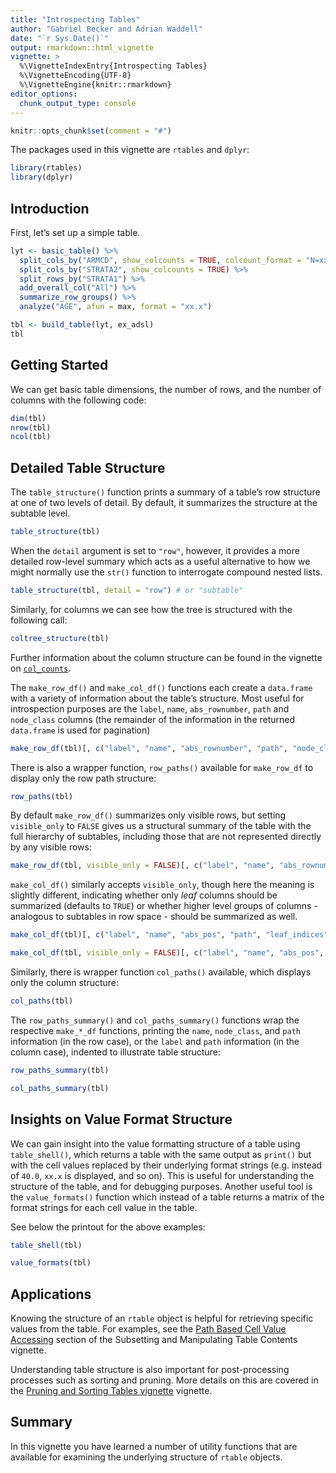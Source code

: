 ```yaml
---
title: "Introspecting Tables"
author: "Gabriel Becker and Adrian Waddell"
date: "`r Sys.Date()`"
output: rmarkdown::html_vignette
vignette: >
  %\VignetteIndexEntry{Introspecting Tables}
  %\VignetteEncoding{UTF-8}
  %\VignetteEngine{knitr::rmarkdown}
editor_options: 
  chunk_output_type: console
---
```


```r
knitr::opts_chunk$set(comment = "#")
```

The packages used in this vignette are `rtables` and `dplyr`:

```r
library(rtables)
library(dplyr)
```

## Introduction

First, let's set up a simple table.

```r
lyt <- basic_table() %>%
  split_cols_by("ARMCD", show_colcounts = TRUE, colcount_format = "N=xx") %>%
  split_cols_by("STRATA2", show_colcounts = TRUE) %>%
  split_rows_by("STRATA1") %>%
  add_overall_col("All") %>%
  summarize_row_groups() %>%
  analyze("AGE", afun = max, format = "xx.x")

tbl <- build_table(lyt, ex_adsl)
tbl
```

## Getting Started

We can get basic table dimensions, the number of rows, and the number of columns with the following code:

```r
dim(tbl)
nrow(tbl)
ncol(tbl)
```

## Detailed Table Structure

The `table_structure()` function prints a summary of a table's row
structure at one of two levels of detail. By default, it summarizes
the structure at the subtable level.

```r
table_structure(tbl)
```

When the `detail` argument is set to `"row"`, however, it provides a
more detailed row-level summary which acts as a useful alternative to
how we might normally use the `str()` function to interrogate compound
nested lists.

```r
table_structure(tbl, detail = "row") # or "subtable"
```

Similarly, for columns we can see how the tree is structured with the following call:

```r
coltree_structure(tbl)
```

Further information about the column structure can be found in the vignette on [`col_counts`](https://insightsengineering.github.io/rtables/main/articles/col_counts.html).

The `make_row_df()` and `make_col_df()` functions each create a `data.frame` with a variety of information about 
the table's structure. Most useful for introspection purposes are the `label`, `name`, `abs_rownumber`, `path` and 
`node_class` columns (the remainder of the information in the returned `data.frame` is used for pagination)

```r
make_row_df(tbl)[, c("label", "name", "abs_rownumber", "path", "node_class")]
```

There is also a wrapper function, `row_paths()` available for `make_row_df` to display only the row path structure:

```r
row_paths(tbl)
```

By default `make_row_df()` summarizes only visible rows, but setting `visible_only` to `FALSE` gives us a structural 
summary of the table with the full hierarchy of subtables, including those that are not represented directly by any 
visible rows:

```r
make_row_df(tbl, visible_only = FALSE)[, c("label", "name", "abs_rownumber", "path", "node_class")]
```

`make_col_df()` similarly accepts `visible_only`, though here the meaning is slightly different, indicating whether 
only *leaf* columns should be summarized (defaults to `TRUE`) or whether higher level groups of columns - analogous to 
subtables in row space - should be summarized as well.

```r
make_col_df(tbl)[, c("label", "name", "abs_pos", "path", "leaf_indices")]
```

```r
make_col_df(tbl, visible_only = FALSE)[, c("label", "name", "abs_pos", "path", "leaf_indices")]
```

Similarly, there is wrapper function `col_paths()` available, which displays only the column structure:

```r
col_paths(tbl)
```

The `row_paths_summary()` and `col_paths_summary()` functions wrap the respective `make_*_df` functions, printing the 
`name`, `node_class`, and `path` information (in the row case), or the `label` and `path` information (in the column 
case), indented to illustrate table structure:

```r
row_paths_summary(tbl)
```

```r
col_paths_summary(tbl)
```

## Insights on Value Format Structure

We can gain insight into the value formatting structure of a table using `table_shell()`, which returns a table with the same output as `print()` but with the cell values replaced by their underlying format strings (e.g. instead of `40.0`, `xx.x` is displayed, and so on). This is useful for understanding the structure of the table, and for debugging purposes. Another useful tool is the `value_formats()` function which instead of a table returns a matrix of the format strings for each cell value in the table.

See below the printout for the above examples:

```r
table_shell(tbl)
```

```r
value_formats(tbl)
```

## Applications

Knowing the structure of an `rtable` object is helpful for retrieving specific values from the table. 
For examples, see the [Path Based Cell Value Accessing](https://insightsengineering.github.io/rtables/latest-tag/articles/subsetting_tables.html#path-based-cell-value-accessing)
section of the Subsetting and Manipulating Table Contents vignette.

Understanding table structure is also important for post-processing processes such as sorting and pruning. More details 
on this are covered in the [Pruning and Sorting Tables vignette](https://insightsengineering.github.io/rtables/latest-tag/articles/sorting_pruning.html)
vignette.

## Summary

In this vignette you have learned a number of utility functions that are available for examining the underlying 
structure of `rtable` objects.
